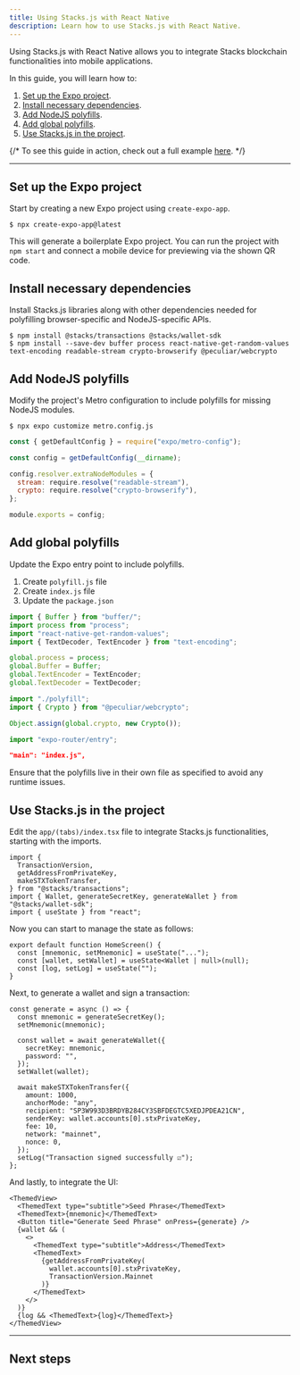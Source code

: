 ```yaml
---
title: Using Stacks.js with React Native
description: Learn how to use Stacks.js with React Native.
---
```




Using Stacks.js with React Native allows you to integrate Stacks blockchain functionalities into mobile applications.

In this guide, you will learn how to:

1. [Set up the Expo project](#set-up-the-expo-project).
2. [Install necessary dependencies](#install-necessary-dependencies).
3. [Add NodeJS polyfills](#add-nodejs-polyfills).
4. [Add global polyfills](#add-global-polyfills).
5. [Use Stacks.js in the project](#use-stacksjs-in-the-project).

{/* <Callout>To see this guide in action, check out a full example [here](https://github.com/hirosystems/stacks.js-react-native-expo-51).</Callout> */}

---

## Set up the Expo project

Start by creating a new Expo project using `create-expo-app`.

```terminal
$ npx create-expo-app@latest
```

This will generate a boilerplate Expo project. You can run the project with `npm start` and connect a mobile device for previewing via the shown QR code.

## Install necessary dependencies

Install Stacks.js libraries along with other dependencies needed for polyfilling browser-specific and NodeJS-specific APIs.

```terminal
$ npm install @stacks/transactions @stacks/wallet-sdk
$ npm install --save-dev buffer process react-native-get-random-values text-encoding readable-stream crypto-browserify @peculiar/webcrypto
```

## Add NodeJS polyfills

Modify the project's Metro configuration to include polyfills for missing NodeJS modules.

```terminal
$ npx expo customize metro.config.js
```

```js metro.config.js -cn
const { getDefaultConfig } = require("expo/metro-config");

const config = getDefaultConfig(__dirname);

config.resolver.extraNodeModules = {
  stream: require.resolve("readable-stream"),
  crypto: require.resolve("crypto-browserify"),
};

module.exports = config;
```

## Add global polyfills

Update the Expo entry point to include polyfills.

1. Create `polyfill.js` file
2. Create `index.js` file
3. Update the `package.json`

```js polyfill.js -cn
import { Buffer } from "buffer/";
import process from "process";
import "react-native-get-random-values";
import { TextDecoder, TextEncoder } from "text-encoding";

global.process = process;
global.Buffer = Buffer;
global.TextEncoder = TextEncoder;
global.TextDecoder = TextDecoder;
```

```js index.js -cn
import "./polyfill";
import { Crypto } from "@peculiar/webcrypto";

Object.assign(global.crypto, new Crypto());

import "expo-router/entry";
```

```json package.json
"main": "index.js",
```

<Callout>
Ensure that the polyfills live in their own file as specified to avoid any runtime issues.
</Callout>

## Use Stacks.js in the project

Edit the `app/(tabs)/index.tsx` file to integrate Stacks.js functionalities, starting with the imports.

```tsx app/(tabs)/index.tsx -cn
import {
  TransactionVersion,
  getAddressFromPrivateKey,
  makeSTXTokenTransfer,
} from "@stacks/transactions";
import { Wallet, generateSecretKey, generateWallet } from "@stacks/wallet-sdk";
import { useState } from "react";
```

Now you can start to manage the state as follows:

```tsx app/(tabs)/index.tsx -cn
export default function HomeScreen() {
  const [mnemonic, setMnemonic] = useState("...");
  const [wallet, setWallet] = useState<Wallet | null>(null);
  const [log, setLog] = useState("");
}
```

Next, to generate a wallet and sign a transaction:

```tsx app/(tabs)/index.tsx -cn
const generate = async () => {
  const mnemonic = generateSecretKey();
  setMnemonic(mnemonic);

  const wallet = await generateWallet({
    secretKey: mnemonic,
    password: "",
  });
  setWallet(wallet);

  await makeSTXTokenTransfer({
    amount: 1000,
    anchorMode: "any",
    recipient: "SP3W993D3BRDYB284CY3SBFDEGTC5XEDJPDEA21CN",
    senderKey: wallet.accounts[0].stxPrivateKey,
    fee: 10,
    network: "mainnet",
    nonce: 0,
  });
  setLog("Transaction signed successfully ☑");
};
```

And lastly, to integrate the UI:

```tsx app/(tabs)/index.tsx -cn
<ThemedView>
  <ThemedText type="subtitle">Seed Phrase</ThemedText>
  <ThemedText>{mnemonic}</ThemedText>
  <Button title="Generate Seed Phrase" onPress={generate} />
  {wallet && (
    <>
      <ThemedText type="subtitle">Address</ThemedText>
      <ThemedText>
        {getAddressFromPrivateKey(
          wallet.accounts[0].stxPrivateKey,
          TransactionVersion.Mainnet
        )}
      </ThemedText>
    </>
  )}
  {log && <ThemedText>{log}</ThemedText>}
</ThemedView>
```

---

## Next steps

<Cards>
  <NextCard
    href="/stacks/stacks.js/packages/transactions"
    title="API References"
    description="Dive into the API references for Stacks.js."
  />
</Cards>